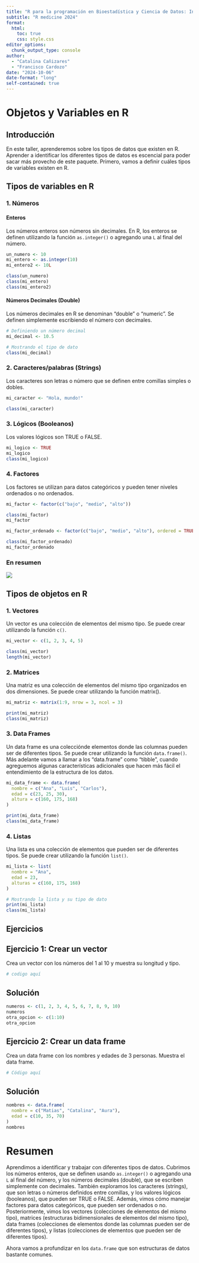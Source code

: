 ```yaml
---
title: "R para la programación en Bioestadística y Ciencia de Datos: Introducción a R"
subtitle: "R medicine 2024"
format:
  html:
    toc: true
    css: style.css
editor_options: 
  chunk_output_type: console
author: 
  - "Catalina Cañizares"
  - "Francisco Cardozo"
date: "2024-10-06"
date-format: "long"
self-contained: true
---
```


# Objetos y Variables en R

## Introducción

En este taller, aprenderemos sobre los tipos de datos que existen en R. Aprender a identificar los diferentes tipos de datos es escencial para poder sacar más provecho de este paquete. Primero, vamos a definir cuáles tipos de variables existen en R.

## Tipos de variables en R

### 1. Números

#### Enteros

Los números enteros son números sin decimales. En R, los enteros se definen utilizando la función `as.integer()` o agregando una `L` al final del número.

```r
un_numero <- 10
mi_entero <- as.integer(10)
mi_entero2 <- 10L

class(un_numero)
class(mi_entero)
class(mi_entero2)

```

#### Números Decimales (Double)

Los números decimales en R se denominan “double” o “numeric”. Se definen simplemente escribiendo el número con decimales.

```r
# Definiendo un número decimal
mi_decimal <- 10.5

# Mostrando el tipo de dato
class(mi_decimal)
```

### 2. Caracteres/palabras (Strings)

Los caracteres son letras o número que se definen entre comillas simples o dobles.

```r
mi_caracter <- "Hola, mundo!"

class(mi_caracter)
```

### 3. Lógicos (Booleanos)

Los valores lógicos son TRUE o FALSE.

```r
mi_logico <- TRUE
mi_logico
class(mi_logico)
```

### 4. Factores

Los factores se utilizan para datos categóricos y pueden tener niveles ordenados o no ordenados.

```r
mi_factor <- factor(c("bajo", "medio", "alto"))

class(mi_factor)
mi_factor

mi_factor_ordenado <- factor(c("bajo", "medio", "alto"), ordered = TRUE)

class(mi_factor_ordenado)
mi_factor_ordenado
```

### En resumen

![](../img/types_of_variables.drawio.svg)


## Tipos de objetos en R

### 1. Vectores

Un vector es una colección de elementos del mismo tipo. Se puede crear utilizando la función `c()`.

```r
mi_vector <- c(1, 2, 3, 4, 5)

class(mi_vector)
length(mi_vector)
```

### 2. Matrices

Una matriz es una colección de elementos del mismo tipo organizados en dos dimensiones. Se puede crear utilizando la función matrix().

```r
mi_matriz <- matrix(1:9, nrow = 3, ncol = 3)

print(mi_matriz)
class(mi_matriz)
```

### 3. Data Frames

Un data frame es una colecciónde elementos donde las columnas pueden ser de diferentes tipos. Se puede crear utilizando la función `data.frame()`. Más adelante vamos a llamar a los "data.frame" como "tibble", cuando agreguemos algunas características adicionales que hacen más fácil el entendimiento de la estructura de los datos.

```r
mi_data_frame <- data.frame(
  nombre = c("Ana", "Luis", "Carlos"),
  edad = c(23, 25, 30),
  altura = c(160, 175, 168)
)

print(mi_data_frame)
class(mi_data_frame)
```

### 4. Listas

Una lista es una colección de elementos que pueden ser de diferentes tipos. Se puede crear utilizando la función `list()`.

```r

mi_lista <- list(
  nombre = "Ana",
  edad = 23,
  alturas = c(160, 175, 168)
)

# Mostrando la lista y su tipo de dato
print(mi_lista)
class(mi_lista)
```

## Ejercicios

::: {.panel-tabset}

## Ejercicio 1: Crear un vector

Crea un vector con los números del 1 al 10 y muestra su longitud y tipo.

```r
# codigo aquí
```

## Solución

```r
numeros <- c(1, 2, 3, 4, 5, 6, 7, 8, 9, 10)
numeros
otra_opcion <- c(1:10)
otra_opcion
```

:::

::: {.panel-tabset}

## Ejercicio 2: Crear un data frame

Crea un data frame con los nombres y edades de 3 personas. Muestra el data frame.


```r
# Código aquí
```

## Solución

```r
nombres <- data.frame(
  nombre = c("Matias", "Catalina", "Aura"),
  edad = c(10, 35, 70)
)
nombres
```


:::


# Resumen

Aprendimos a identificar y trabajar con diferentes tipos de datos. Cubrimos los números enteros, que se definen usando `as.integer()` o agregando una `L` al final del número, y los números decimales (double), que se escriben simplemente con decimales. También exploramos los caracteres (strings), que son letras o números definidos entre comillas, y los valores lógicos (booleanos), que pueden ser TRUE o FALSE. Además, vimos cómo manejar factores para datos categóricos, que pueden ser ordenados o no. Posteriormente, vimos los vectores (colecciones de elementos del mismo tipo), matrices (estructuras bidimensionales de elementos del mismo tipo), data frames (colecciones de elementos donde las columnas pueden ser de diferentes tipos), y listas (colecciones de elementos que pueden ser de diferentes tipos). 

Ahora vamos a profundizar en los `data.frame` que son estructuras de datos bastante comunes.







